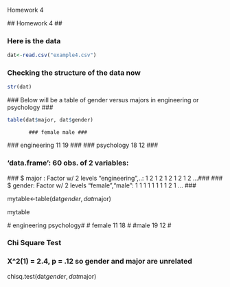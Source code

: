  Homework 4
 
 ## Homework 4 ##

<!--
Remember you can use the example4.Rmd or other files to find examples
of the codes you'll need to use to complete this assignment. I strongly
urge you to copy and paste relevant code that you know works from my
examples or instructions and then edit that code so you're working
with the appropriate variables for the homework.
-->

<!--
Set the working directory.
No Rchunk is needed to accomplish this.
-->

<!--
Read in the homework4.csv data. For each of the following steps you
should preface your R commands with some plain English explanation.
-->

### Here is the data ###
```r
dat<-read.csv("example4.csv")
```

### Checking the structure of the data now ###
<!--
Check the structure of the data.
-->

```r
str(dat)
```

<!--
Create a table that shows how many people fell into each category.
-->

 ### Below will be a table of gender versus majors in engineering or psychology ###
 
 ```r
table(dat$major, dat$gender)
```
           ### female male ###
  ### engineering     11   19 ###
  ### psychology      18   12  ###


### 'data.frame':	60 obs. of  2 variables:
 ### $ major : Factor w/ 2 levels "engineering",..: 1 2 1 2 1 2 1 2 1 2 ...###
 ###  $ gender: Factor w/ 2 levels "female","male": 1 1 1 1 1 1 1 1 2 1 ... ###

mytable<-table(dat$gender,dat$major)

 mytable
 
 #        engineering psychology#
 # female          11         18 #
  #male            19         12 #

<!--
Perform a chi-square test to determine whether or not the experimental
conditions and agreement with a statement are independent or related.
Also, interpret the results of your test and provide a a statistical
statement that supports your interpretation. As there's no way to
insert the chi-square symbol, you can just use chi-square instead
(see example4.Rmd).
-->

### Chi Square Test ###

### X^2(1) = 2.4, p = .12 so gender and major are unrelated

chisq.test(dat$gender,dat$major)
